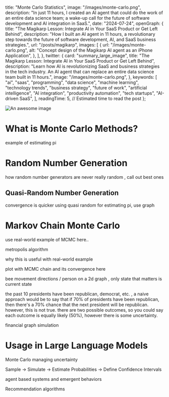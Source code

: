   title: "Monte Carlo Statistics",
  image: "/images/monte-carlo.png",
  description: "In just 11 hours, I created an AI agent that could do the work of an entire data science team; a wake-up call for the future of software development and AI integration in SaaS.",
  date: "2024-07-24",
  openGraph: {
    title: "The Magikarp Lesson: Integrate AI in Your SaaS Product or Get Left Behind",
    description: "How I built an AI agent in 11 hours, a revolutionary step towards the future of software development, AI, and SaaS business strategies.",
    url: "/posts/magikarp",
    images: [
      {
        url: "/images/monte-carlo.png",
        alt: "Concept design of the Magikarp AI agent as an iPhone Application",
      },
    ],
  },
  twitter: {
    card: "summary_large_image",
    title: "The Magikarp Lesson: Integrate AI in Your SaaS Product or Get Left Behind",
    description: "Learn how AI is revolutionizing SaaS and business strategies in the tech industry. An AI agent that can replace an entire data science team built in 11 hours.",
    image: "/images/monte-carlo.png",
  },
  keywords: [
    "ai",
    "saas",
    "programming",
    "data science",
    "machine learning",
    "technology trends",
    "business strategy",
    "future of work",
    "artificial intelligence",
    "AI integration",
    "productivity automation",
    "tech startups",
    "AI-driven SaaS",
  ],
  readingTime: 5, // Estimated time to read the post
};

![An awesome image](/images/monte-carlo.png)

# What is Monte Carlo Methods?

example of estimating pi

# Random Number Generation

how random number generators are never really random , call out best ones

## Quasi-Random Number Generation

convergence is quicker using quasi random for estimating pi, use graph

# Markov Chain Monte Carlo

use real-world example of MCMC here..

metropolis algorithm

why this is useful with real-world example

plot with MCMC chain and its convergence here

bee movement directions / person on a 2d graph , only state that matters is current state


the past 10 presidents have been republican, democrat, etc. , a naive approach would be to say
that if 70% of presidents have been republican, then there's a 70% chance that the next president will be
republican. however, this is not true. there are two possible outcomes, so you could say each outcome is
equally likely (50%), however there is some uncertainty.


financial graph simulation

# Usage in Large Language Models

Monte Carlo managing uncertainty

Sample -> Simulate -> Estimate Probabilities -> Define Confidence Intervals

agent based systems and emergent behaviors

Recommendation algorithms